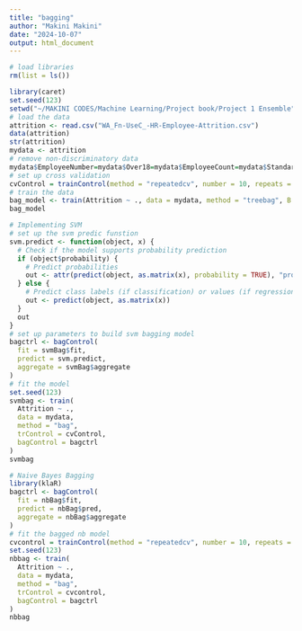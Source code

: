 ```yaml
---
title: "bagging"
author: "Makini Makini"
date: "2024-10-07"
output: html_document
---
```

```r
# load libraries
rm(list = ls())

library(caret)
set.seed(123)
setwd("~/MAKINI CODES/Machine Learning/Project book/Project 1 Ensemble")
# load the data
attrition <- read.csv("WA_Fn-UseC_-HR-Employee-Attrition.csv")
data(attrition)
str(attrition)
mydata <- attrition
# remove non-discriminatory data
mydata$EmployeeNumber=mydata$Over18=mydata$EmployeeCount=mydata$StandardHours = NULL
# set up cross validation
cvControl = trainControl(method = "repeatedcv", number = 10, repeats = 10)
# train the data
bag_model <- train(Attrition ~ ., data = mydata, method = "treebag", B = 10, trainControl = cvControl, importance = TRUE)
bag_model
```

```r
# Implementing SVM
# set up the svm predic funstion
svm.predict <- function(object, x) {
  # Check if the model supports probability prediction
  if (object$probability) {
    # Predict probabilities
    out <- attr(predict(object, as.matrix(x), probability = TRUE), "probabilities")
  } else {
    # Predict class labels (if classification) or values (if regression)
    out <- predict(object, as.matrix(x))
  }
  out
}
# set up parameters to build svm bagging model
bagctrl <- bagControl(
  fit = svmBag$fit,
  predict = svm.predict,
  aggregate = svmBag$aggregate
)
# fit the model
set.seed(123)
svmbag <- train(
  Attrition ~ .,
  data = mydata,
  method = "bag",
  trControl = cvControl,
  bagControl = bagctrl
)
svmbag
```

```r
# Naive Bayes Bagging
library(klaR)
bagctrl <- bagControl(
  fit = nbBag$fit,
  predict = nbBag$pred,
  aggregate = nbBag$aggregate
)
# fit the bagged nb model
cvcontrol = trainControl(method = "repeatedcv", number = 10, repeats = 10)
set.seed(123)
nbbag <- train(
  Attrition ~ .,
  data = mydata,
  method = "bag",
  trControl = cvcontrol,
  bagControl = bagctrl
)
nbbag
```

